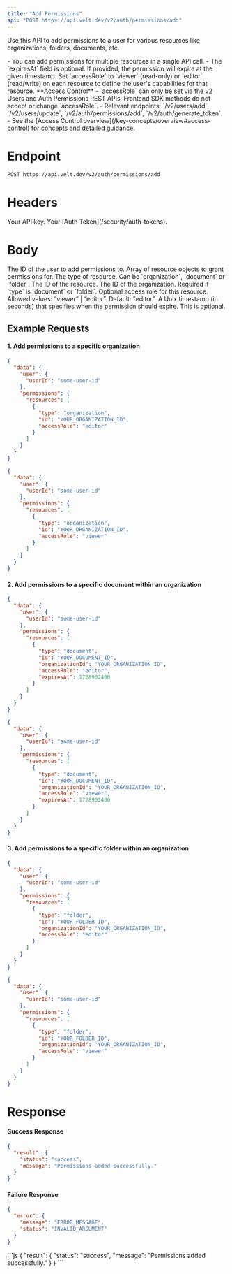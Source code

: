 ```yaml
---
title: "Add Permissions"
api: "POST https://api.velt.dev/v2/auth/permissions/add"
---
```


Use this API to add permissions to a user for various resources like organizations, folders, documents, etc.

<Info>
- You can add permissions for multiple resources in a single API call.
- The `expiresAt` field is optional. If provided, the permission will expire at the given timestamp.
</Info>

<Info>
Set `accessRole` to `viewer` (read-only) or `editor` (read/write) on each resource to define the user's capabilities for that resource.
</Info>

<Info>
**Access Control**
- `accessRole` can only be set via the v2 Users and Auth Permissions REST APIs. Frontend SDK methods do not accept or change `accessRole`.
- Relevant endpoints: `/v2/users/add`, `/v2/users/update`, `/v2/auth/permissions/add`, `/v2/auth/generate_token`.
- See the [Access Control overview](/key-concepts/overview#access-control) for concepts and detailed guidance.
</Info>

# Endpoint
`POST https://api.velt.dev/v2/auth/permissions/add`

# Headers
<ParamField header="x-velt-api-key" type="string" required>
  Your API key.
</ParamField>

<ParamField header="x-velt-auth-token" type="string" required>
  Your [Auth Token](/security/auth-tokens).
</ParamField>

# Body

<ParamField body="data" type="object" required>
  <Expandable title="properties">
    <ParamField body="user" type="object" required>
      <Expandable title="properties">
        <ParamField body="userId" type="string" required>
          The ID of the user to add permissions to.
        </ParamField>
      </Expandable>
    </ParamField>
    <ParamField body="permissions" type="object" required>
      <Expandable title="properties">
        <ParamField body="resources" type="array" required>
            Array of resource objects to grant permissions for.
          <Expandable title="Resource Object">
            <ParamField body="type" type="string" required>
              The type of resource. Can be `organization`, `document` or `folder`.
            </ParamField>
            <ParamField body="id" type="string" required>
              The ID of the resource.
            </ParamField>
            <ParamField body="organizationId" type="string">
              The ID of the organization. Required if `type` is `document` or `folder`.
            </ParamField>
            <ParamField body="accessRole" type="string">
              Optional access role for this resource. Allowed values: “viewer” | “editor”. Default: "editor".
            </ParamField>
            <ParamField body="expiresAt" type="number">
              A Unix timestamp (in seconds) that specifies when the permission should expire. This is optional.
            </ParamField>
          </Expandable>
        </ParamField>
      </Expandable>
    </ParamField>
  </Expandable>
</ParamField>

## **Example Requests**

#### 1. Add permissions to a specific organization

<Tabs>
<Tab title="Editor">

```json
{
  "data": {
    "user": {
      "userId": "some-user-id"
    },
    "permissions": {
      "resources": [
        {
          "type": "organization",
          "id": "YOUR_ORGANIZATION_ID",
          "accessRole": "editor"
        }
      ]
    }
  }
}
```

</Tab>
<Tab title="Viewer">

```json
{
  "data": {
    "user": {
      "userId": "some-user-id"
    },
    "permissions": {
      "resources": [
        {
          "type": "organization",
          "id": "YOUR_ORGANIZATION_ID",
          "accessRole": "viewer"
        }
      ]
    }
  }
}
```

</Tab>
</Tabs>

#### 2. Add permissions to a specific document within an organization

<Tabs>
<Tab title="Editor">

```json
{
  "data": {
    "user": {
      "userId": "some-user-id"
    },
    "permissions": {
      "resources": [
        {
          "type": "document",
          "id": "YOUR_DOCUMENT_ID",
          "organizationId": "YOUR_ORGANIZATION_ID",
          "accessRole": "editor",
          "expiresAt": 1728902400
        }
      ]
    }
  }
}
```

</Tab>
<Tab title="Viewer">

```json
{
  "data": {
    "user": {
      "userId": "some-user-id"
    },
    "permissions": {
      "resources": [
        {
          "type": "document",
          "id": "YOUR_DOCUMENT_ID",
          "organizationId": "YOUR_ORGANIZATION_ID",
          "accessRole": "viewer",
          "expiresAt": 1728902400
        }
      ]
    }
  }
}
```

</Tab>
</Tabs>

#### 3. Add permissions to a specific folder within an organization

<Tabs>
<Tab title="Editor">

```json
{
  "data": {
    "user": {
      "userId": "some-user-id"
    },
    "permissions": {
      "resources": [
        {
          "type": "folder",
          "id": "YOUR_FOLDER_ID",
          "organizationId": "YOUR_ORGANIZATION_ID",
          "accessRole": "editor"
        }
      ]
    }
  }
}
```

</Tab>
<Tab title="Viewer">

```json
{
  "data": {
    "user": {
      "userId": "some-user-id"
    },
    "permissions": {
      "resources": [
        {
          "type": "folder",
          "id": "YOUR_FOLDER_ID",
          "organizationId": "YOUR_ORGANIZATION_ID",
          "accessRole": "viewer"
        }
      ]
    }
  }
}
```

</Tab>
</Tabs>

# Response

#### Success Response

```JSON
{
  "result": {
    "status": "success",
    "message": "Permissions added successfully."
  }
}
```

#### Failure Response

```JSON
{
  "error": {
    "message": "ERROR_MESSAGE",
    "status": "INVALID_ARGUMENT"
  }
}
```

<ResponseExample>
```js
{
  "result": {
    "status": "success",
    "message": "Permissions added successfully."
  }
}
```
</ResponseExample>